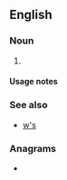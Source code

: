 {{also|ws|WS|Ws|ws.|.ws|w's}}
==English==

===Noun===
{{head|en|noun form}}

# {{plural of|W|lang=en}}

====Usage notes====
{{U:en:plurals of letters}}

===See also===
* [[w's]]

===Anagrams===
* {{anagrams|en|a=sw|S&W|SW|Sw.|sw.}}
